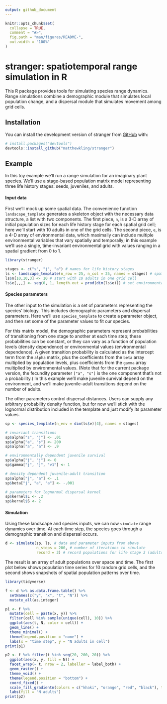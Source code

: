 ```yaml
---
output: github_document
---
```


<!-- README.md is generated from README.Rmd. Please edit that file -->

```r
knitr::opts_chunk$set(
  collapse = TRUE,
  comment = "#>",
  fig.path = "man/figures/README-",
  out.width = "100%"
)
```

# stranger: spatiotemporal range simulation in R

<!-- badges: start -->
<!-- badges: end -->

This R package provides tools for simulating species range dynamics. Range simulations combine a demographic module that simulates local population change, and a dispersal module that simulates movement among grid cells.


## Installation

You can install the development version of stranger from [GitHub](https://github.com/) with:

``` r
# install.packages("devtools")
devtools::install_github("matthewkling/stranger")
```

## Example

In this toy example we'll run a range simulation for an imaginary plant species. We'll use a stage-based population matrix model representing three life history stages: seeds, juveniles, and adults.


#### Input data

First we'll mock up some spatial data. The convenience function `landscape_template` generates a skeleton object with the necessary data structure, a list with two components. The first piece, `n`, is a 3-D array of initial population sizes for each life history stage for each spatial grid cell; here we'll start with 10 adults in one of the grid cells. The second piece, `e`, is a 4-D array of environmental data, which maximally can include multiple environmental variables that vary spatially and temporally; in this example we'll use a single, time-invariant environmental grid with values ranging in a spatial gradient from 0 to 1.

```r
library(stranger)

stages <- c("s", "j", "a") # names for life history stages
ls <- landscape_template(n_row = 25, n_col = 25, names = stages) # spatial data template
ls$n[10,10,3] <- 10 # start with 10 adults in one grid cell
ls$e[,,,] <- seq(0, 1, length.out = prod(dim(ls$e))) # set environmental values
```


#### Species parameters

The other input to the simulation is a set of parameters representing the species' biology. This includes demographic parameters and dispersal parameters. Here we'll use `species_template` to create a parameter object, and then set some of the parameter values to fit our species. 

For this matrix model, the demographic parameters represent probabilities of transitioning from one stage to another at each time step; these probabilities can be constant, or they can vary as a function of population levels (density dependence) or environmental values (environmental dependence). A given transition probability is calculated as the intercept term from the `alpha` matrix, plus the coefficients from the `beta` array multiplied by population levels, plus coefficients from the `gamma` array multiplied by environmental values. (Note that for the current package version, the fecundity parameter `["a", "s"]` is the one component that's not a probability.) In this example we'll make juvenile survival depend on the environment, and we'll make juvenile-adult transitions depend on the number of adults.

The other parameters control dispersal distances. Users can supply any arbitrary probability density function, but for now we'll stick with the lognormal distribution included in the template and just modify its parameter values.

```r
sp <- species_template(n_env = dim(ls$e)[4], names = stages)

# invariant transitions
sp$alpha["s", "j"] <- .01
sp$alpha["a", "s"] <- 200
sp$alpha["a", "a"] <- .9

# environmentally dependent juvenile survival
sp$alpha["j", "j"] <- 0
sp$gamma["j", "j", "v1"] <- 1

# density dependent juvenile-adult transition
sp$alpha["j", "a"] <- .1
sp$beta["j", "a", "a"] <- -.001

# parameters for lognormal dispersal kernel
sp$kernel$L <- .2
sp$kernel$S <- 2
```


#### Simulation

Using these landscape and species inputs, we can now `simulate` range dynamics over time. At each time step, the species goes through a demographic transition and dispersal occurs.

```r
d <- simulate(sp, ls, # data and parameter inputs from above
              n_steps = 200, # number of iterations to simulate 
              record = 3) # record populations for life stage 3 (adults)
```
The result is an array of adult populations over space and time. The first plot below shows population time series for 10 random grid cells, and the second shows snapshots of spatial population patterns over time.  

```r
library(tidyverse)

f <- d %>% as.data.frame.table() %>%
  setNames(c("y", "x", "t", "N")) %>%
  mutate_all(as.integer)

p1 <- f %>% 
  mutate(cell = paste(x, y)) %>%
  filter(cell %in% sample(unique(cell), 10)) %>%
  ggplot(aes(t, N, color = cell)) + 
  geom_line() + 
  theme_minimal() +
  theme(legend.position = "none") +
  labs(x = "time step", y = "N adults in cell")
print(p1)

p2 <- f %>% filter(t %in% seq(20, 200, 20)) %>%
  ggplot(aes(x, y, fill = N)) + 
  facet_wrap(~ t, nrow = 2, labeller = label_both) +
  geom_raster() + 
  theme_void() +
  theme(legend.position = "bottom") +
  coord_fixed() +
  scale_fill_gradientn(colors = c("khaki", "orange", "red", "black"), trans = "log10") +
  labs(fill = "N adults")
print(p2)
```
